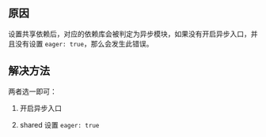 
<ErrorCodeTitle code='RUNTIME-005'/>

## 原因

设置共享依赖后，对应的依赖库会被判定为异步模块，如果没有开启异步入口，并且没有设置 `eager: true`，那么会发生此错误。

## 解决方法

两者选一即可：

1. 开启异步入口


<EnableAsyncEntry />

2. shared 设置 `eager: true`
